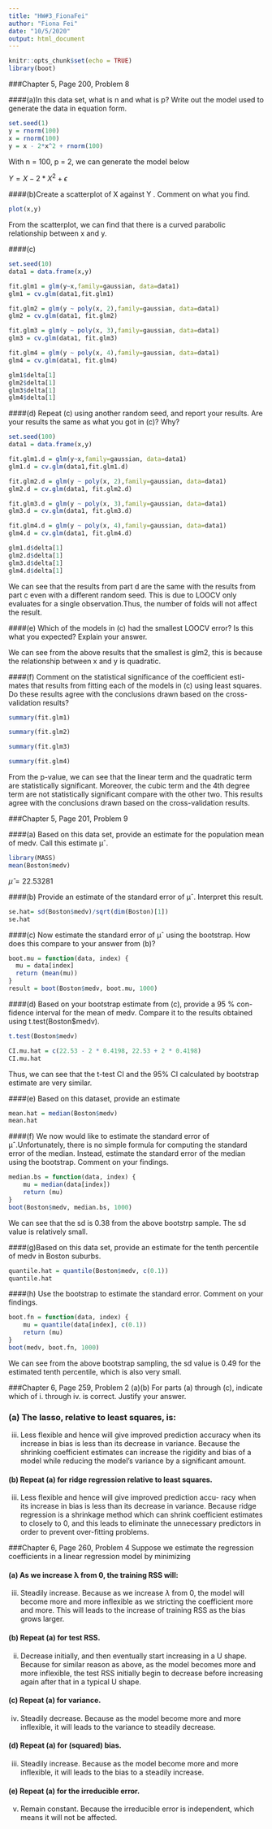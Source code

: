 ```yaml
---
title: "HW#3_FionaFei"
author: "Fiona Fei"
date: "10/5/2020"
output: html_document
---
```


```r
knitr::opts_chunk$set(echo = TRUE)
library(boot)
```

###Chapter 5, Page 200, Problem 8

####(a)In this data set, what is n and what is p? Write out the model used to generate the data in equation form.

```r
set.seed(1)
y = rnorm(100)
x = rnorm(100)
y = x - 2*x^2 + rnorm(100)

```
With n = 100, p = 2, we can generate the model below

$Y = X - 2*X^2 + \epsilon$

####(b)Create a scatterplot of X against Y . Comment on what you find.


```r
plot(x,y)

```
From the scatterplot, we can find that there is a curved parabolic relationship between x and y. 

####(c)

```r
set.seed(10)
data1 = data.frame(x,y)

fit.glm1 = glm(y~x,family=gaussian, data=data1)
glm1 = cv.glm(data1,fit.glm1)

```


```r
fit.glm2 = glm(y ~ poly(x, 2),family=gaussian, data=data1)
glm2 = cv.glm(data1, fit.glm2)

```

```r
fit.glm3 = glm(y ~ poly(x, 3),family=gaussian, data=data1)
glm3 = cv.glm(data1, fit.glm3)

```

```r
fit.glm4 = glm(y ~ poly(x, 4),family=gaussian, data=data1)
glm4 = cv.glm(data1, fit.glm4)

```


```r
glm1$delta[1]
glm2$delta[1]
glm3$delta[1]
glm4$delta[1]

```
####(d) Repeat (c) using another random seed, and report your results. Are your results the same as what you got in (c)? Why?

```r
set.seed(100)
data1 = data.frame(x,y)

fit.glm1.d = glm(y~x,family=gaussian, data=data1)
glm1.d = cv.glm(data1,fit.glm1.d)

```


```r
fit.glm2.d = glm(y ~ poly(x, 2),family=gaussian, data=data1)
glm2.d = cv.glm(data1, fit.glm2.d)

```

```r
fit.glm3.d = glm(y ~ poly(x, 3),family=gaussian, data=data1)
glm3.d = cv.glm(data1, fit.glm3.d)

```

```r
fit.glm4.d = glm(y ~ poly(x, 4),family=gaussian, data=data1)
glm4.d = cv.glm(data1, fit.glm4.d)

```


```r
glm1.d$delta[1]
glm2.d$delta[1]
glm3.d$delta[1]
glm4.d$delta[1]

```
We can see that the results from part d are the same with the results from part c even with a different random seed. This is due to LOOCV only evaluates for a single observation.Thus, the number of folds will not affect the result. 

####(e) Which of the models in (c) had the smallest LOOCV error? Is this what you expected? Explain your answer.

We can see from the above results that the smallest is glm2, this is because the relationship between x and y is quadratic. 



####(f) Comment on the statistical significance of the coefficient esti- mates that results from fitting each of the models in (c) using least squares. Do these results agree with the conclusions drawn based on the cross-validation results?

```r
summary(fit.glm1)

```


```r
summary(fit.glm2)

```

```r
summary(fit.glm3)

```

```r
summary(fit.glm4)

```

From the p-value, we can see that the linear term and the quadratic term are statistically significant. Moreover, the cubic term and the 4th degree term are not statistically significant compare with the other two. This results agree with the conclusions drawn based on the cross-validation results. 


###Chapter 5, Page 201, Problem 9

####(a) Based on this data set, provide an estimate for the population mean of medv. Call this estimate μˆ.
```r
library(MASS)
mean(Boston$medv)
```

$\hat {\mu}=22.53281$

####(b) Provide an estimate of the standard error of μˆ. Interpret this result.
```r
se.hat= sd(Boston$medv)/sqrt(dim(Boston)[1])
se.hat
```

####(c) Now estimate the standard error of μˆ using the bootstrap. How does this compare to your answer from (b)?
```r

boot.mu = function(data, index) {
  mu = data[index]
  return (mean(mu))
}
result = boot(Boston$medv, boot.mu, 1000)

```


####(d) Based on your bootstrap estimate from (c), provide a 95 % con- fidence interval for the mean of medv. Compare it to the results obtained using t.test(Boston$medv).

```r
t.test(Boston$medv)

```


```r
CI.mu.hat = c(22.53 - 2 * 0.4198, 22.53 + 2 * 0.4198)
CI.mu.hat

```

Thus, we can see that the t-test CI and the 95% CI calculated by bootstrap estimate are very similar.

####(e) Based on this dataset, provide an estimate

```r
mean.hat = median(Boston$medv)
mean.hat
```



####(f) We now would like to estimate the standard error of μˆ.Unfortunately, there is no simple formula for computing the standard error of the median. Instead, estimate the standard error of the median using the bootstrap. Comment on your findings.

```r
median.bs = function(data, index) {
    mu = median(data[index])
    return (mu)
}
boot(Boston$medv, median.bs, 1000)

```

We can see that the sd is 0.38 from the above bootstrp sample. The sd value is relatively small.

####(g)Based on this data set, provide an estimate for the tenth percentile of medv in Boston suburbs.
```r
quantile.hat = quantile(Boston$medv, c(0.1))
quantile.hat

```


####(h) Use the bootstrap to estimate the standard error. Comment on your findings.
```r
boot.fn = function(data, index) {
    mu = quantile(data[index], c(0.1))
    return (mu)
}
boot(medv, boot.fn, 1000)
```

We can see from the above bootstrap sampling, the sd value is 0.49 for the estimated tenth percentile, which is also very small. 

###Chapter 6, Page 259, Problem 2 (a)(b) For parts (a) through (c), indicate which of i. through iv. is correct. Justify your answer.

### (a) The lasso, relative to least squares, is:

iii. Less flexible and hence will give improved prediction accuracy when its increase in bias is less than its decrease in variance. Because the shrinking coefficient estimates can increase the rigidity and bias of a model while reducing the model's variance by a significant amount. 

#### (b) Repeat (a) for ridge regression relative to least squares.

iii. Less flexible and hence will give improved prediction accu- racy when its increase in bias is less than its decrease in variance. Because ridge regression is a shrinkage method which can shrink coefficient estimates to closely to 0, and this leads to eliminate the unnecessary predictors in order to prevent over-fitting problems. 


###Chapter 6, Page 260, Problem 4 Suppose we estimate the regression coefficients in a linear regression model by minimizing

#### (a) As we increase λ from 0, the training RSS will:
iii. Steadily increase. Because as we increase $\lambda$ from 0, the model will become more and more inflexible as we stricting the coefficient more and more. This will leads to the increase of training RSS as the bias grows larger.

#### (b) Repeat (a) for test RSS.
ii. Decrease initially, and then eventually start increasing in a U shape. Because for similar reason as above, as the model becomes more and more inflexible, the test RSS initially begin to decrease before increasing again after that in a typical U shape.

#### (c) Repeat (a) for variance.
iv. Steadily decrease. Because as the model become more and more inflexible, it will leads to the variance to steadily decrease.

#### (d) Repeat (a) for (squared) bias.
iii. Steadily increase. Because as the model become more and more inflexible, it will leads to the bias to a steadily increase.

#### (e) Repeat (a) for the irreducible error.
v. Remain constant. Because the irreducible error is independent, which means it will not be affected.




